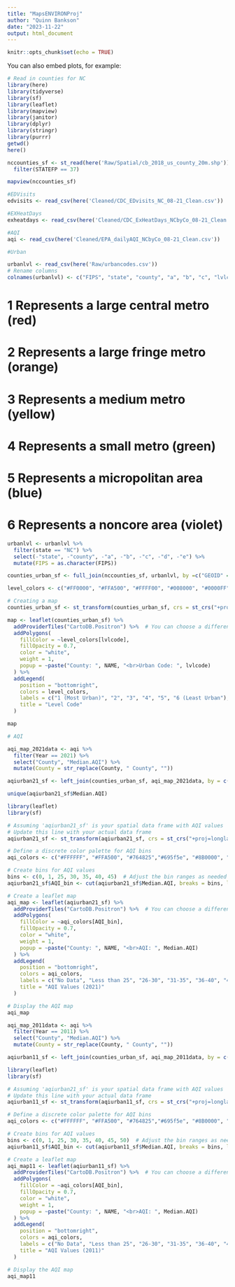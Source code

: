 ```yaml
---
title: "MapsENVIRONProj"
author: "Quinn Bankson"
date: "2023-11-22"
output: html_document
---
```


```r
knitr::opts_chunk$set(echo = TRUE)
```


You can also embed plots, for example:

```r
# Read in counties for NC
library(here)
library(tidyverse)
library(sf)
library(leaflet)
library(mapview)
library(janitor)
library(dplyr)
library(stringr)
library(purrr)
getwd()
here()

nccounties_sf <- st_read(here('Raw/Spatial/cb_2018_us_county_20m.shp')) %>%
  filter(STATEFP == 37)

mapview(nccounties_sf)
```

```r
#EDVisits
edvisits <- read_csv(here('Cleaned/CDC_EDvisits_NC_08-21_Clean.csv'))

#EXHeatDays
exheatdays <- read_csv(here('Cleaned/CDC_ExHeatDays_NCbyCo_08-21_Clean.csv'))

#AQI 
aqi <- read_csv(here('Cleaned/EPA_dailyAQI_NCbyCo_08-21_Clean.csv'))

#Urban

urbanlvl <- read_csv(here('Raw/urbancodes.csv'))
# Rename columns
colnames(urbanlvl) <- c("FIPS", "state", "county", "a", "b", "c", "lvlcode", "d", "e")
```
# 1 Represents a large central metro (red)
# 2 Represents a large fringe metro (orange)
# 3 Represents a medium metro (yellow)
# 4 Represents a small metro (green)
# 5 Represents a micropolitan area (blue)
# 6 Represents a noncore area (violet)
```r

urbanlvl <- urbanlvl %>%
  filter(state == "NC") %>%
  select(-"state", -"county", -"a", -"b", -"c", -"d", -"e") %>%
  mutate(FIPS = as.character(FIPS))

counties_urban_sf <- full_join(nccounties_sf, urbanlvl, by =c("GEOID" = "FIPS"))
```
```r
level_colors <- c("#FF0000", "#FFA500", "#FFFF00", "#008000", "#0000FF", "#800080")

# Creating a map
counties_urban_sf <- st_transform(counties_urban_sf, crs = st_crs("+proj=longlat +datum=WGS84"))

map <- leaflet(counties_urban_sf) %>%
  addProviderTiles("CartoDB.Positron") %>%  # You can choose a different tile provider
  addPolygons(
    fillColor = ~level_colors[lvlcode],
    fillOpacity = 0.7,
    color = "white",
    weight = 1,
    popup = ~paste("County: ", NAME, "<br>Urban Code: ", lvlcode)
  ) %>%
  addLegend(
    position = "bottomright",
    colors = level_colors,
    labels = c("1 (Most Urban)", "2", "3", "4", "5", "6 (Least Urban"),
    title = "Level Code"
  )

map
```

```r
# AQI

aqi_map_2021data <- aqi %>%
  filter(Year == 2021) %>%
  select("County", "Median.AQI") %>%
  mutate(County = str_replace(County, " County", ""))

aqiurban21_sf <- left_join(counties_urban_sf, aqi_map_2021data, by = c("NAME" = "County"))

unique(aqiurban21_sf$Median.AQI)
```

```r
library(leaflet)
library(sf)

# Assuming 'aqiurban21_sf' is your spatial data frame with AQI values
# Update this line with your actual data frame
aqiurban21_sf <- st_transform(aqiurban21_sf, crs = st_crs("+proj=longlat +datum=WGS84"))

# Define a discrete color palette for AQI bins
aqi_colors <- c("#FFFFFF", "#FFA500", "#764825","#695f5e", "#8B0000", "#FF0000")  # Adjust colors as needed

# Create bins for AQI values
bins <- c(0, 1, 25, 30, 35, 40, 45)  # Adjust the bin ranges as needed
aqiurban21_sf$AQI_bin <- cut(aqiurban21_sf$Median.AQI, breaks = bins, labels = FALSE, include.lowest = TRUE)

# Create a leaflet map
aqi_map <- leaflet(aqiurban21_sf) %>%
  addProviderTiles("CartoDB.Positron") %>%  # You can choose a different tile provider
  addPolygons(
    fillColor = ~aqi_colors[AQI_bin],
    fillOpacity = 0.7,
    color = "white",
    weight = 1,
    popup = ~paste("County: ", NAME, "<br>AQI: ", Median.AQI)
  ) %>%
  addLegend(
    position = "bottomright",
    colors = aqi_colors,
    labels = c("No Data", "Less than 25", "26-30", "31-35", "36-40", "41-45"),
    title = "AQI Values (2021)"
  )

# Display the AQI map
aqi_map

```

```r
aqi_map_2011data <- aqi %>%
  filter(Year == 2011) %>%
  select("County", "Median.AQI") %>%
  mutate(County = str_replace(County, " County", ""))

aqiurban11_sf <- left_join(counties_urban_sf, aqi_map_2011data, by = c("NAME" = "County"))
```

```r
library(leaflet)
library(sf)

# Assuming 'aqiurban21_sf' is your spatial data frame with AQI values
# Update this line with your actual data frame
aqiurban11_sf <- st_transform(aqiurban11_sf, crs = st_crs("+proj=longlat +datum=WGS84"))

# Define a discrete color palette for AQI bins
aqi_colors <- c("#FFFFFF", "#FFA500", "#764825","#695f5e", "#8B0000", "#FF0000", "#FF439B")  # Adjust colors as needed

# Create bins for AQI values
bins <- c(0, 1, 25, 30, 35, 40, 45, 50)  # Adjust the bin ranges as needed
aqiurban11_sf$AQI_bin <- cut(aqiurban11_sf$Median.AQI, breaks = bins, labels = FALSE, include.lowest = TRUE)

# Create a leaflet map
aqi_map11 <- leaflet(aqiurban11_sf) %>%
  addProviderTiles("CartoDB.Positron") %>%  # You can choose a different tile provider
  addPolygons(
    fillColor = ~aqi_colors[AQI_bin],
    fillOpacity = 0.7,
    color = "white",
    weight = 1,
    popup = ~paste("County: ", NAME, "<br>AQI: ", Median.AQI)
  ) %>%
  addLegend(
    position = "bottomright",
    colors = aqi_colors,
    labels = c("No Data", "Less than 25", "26-30", "31-35", "36-40", "41-45", "45+"),
    title = "AQI Values (2011)"
  )

# Display the AQI map
aqi_map11
```

```r

```

